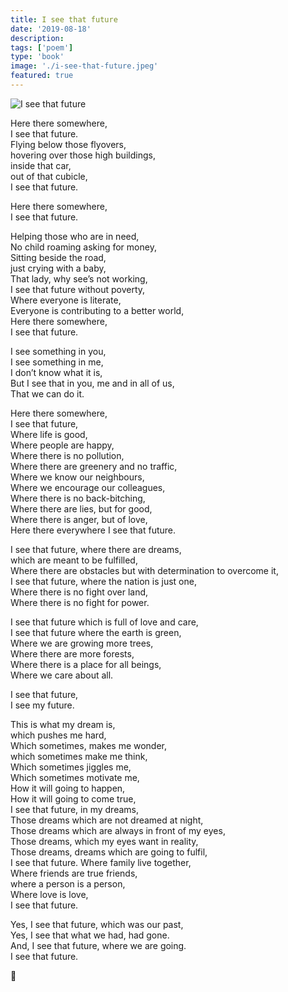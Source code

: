 ```yaml
---
title: I see that future
date: '2019-08-18'
description:
tags: ['poem']
type: 'book'
image: './i-see-that-future.jpeg'
featured: true
---
```


![I see that future](./i-see-that-future.jpeg)

Here there somewhere,<br />
I see that future.<br />
Flying below those flyovers,<br />
hovering over those high buildings,<br />
inside that car,<br />
out of that cubicle,<br />
I see that future.<br />

Here there somewhere, <br />
I see that future.

Helping those who are in need, <br />
No child roaming asking for money, <br />
Sitting beside the road, <br />
just crying with a baby, <br />
That lady, why see’s not working, <br />
I see that future without poverty, <br />
Where everyone is literate, <br />
Everyone is contributing to a better world, <br />
Here there somewhere, <br />
I see that future.

I see something in you, <br />
I see something in me, <br />
I don’t know what it is, <br />
But I see that in you, me and in all of us, <br />
That we can do it.

Here there somewhere, <br />
I see that future, <br />
Where life is good, <br />
Where people are happy, <br />
Where there is no pollution, <br />
Where there are greenery and no traffic, <br />
Where we know our neighbours, <br />
Where we encourage our colleagues, <br />
Where there is no back-bitching, <br />
Where there are lies, but for good, <br />
Where there is anger, but of love, <br />
Here there everywhere I see that future.

I see that future, where there are dreams, <br />
which are meant to be fulfilled, <br />
Where there are obstacles but with determination to overcome it, <br />
I see that future, where the nation is just one, <br />
Where there is no fight over land, <br />
Where there is no fight for power.

I see that future which is full of love and care, <br />
I see that future where the earth is green, <br />
Where we are growing more trees, <br />
Where there are more forests, <br />
Where there is a place for all beings, <br />
Where we care about all.

I see that future, <br />
I see my future.

This is what my dream is, <br />
which pushes me hard, <br />
Which sometimes, makes me wonder, <br />
which sometimes make me think, <br />
Which sometimes jiggles me, <br />
Which sometimes motivate me, <br />
How it will going to happen, <br />
How it will going to come true, <br />
I see that future, in my dreams, <br />
Those dreams which are not dreamed at night, <br />
Those dreams which are always in front of my eyes, <br />
Those dreams, which my eyes want in reality, <br />
Those dreams, dreams which are going to fulfil, <br />
I see that future. Where family live together, <br />
Where friends are true friends, <br />
where a person is a person, <br />
Where love is love, <br />
I see that future.

Yes, I see that future, which was our past, <br />
Yes, I see that what we had, had gone. <br />
And, I see that future, where we are going. <br />
I see that future.

🙏
